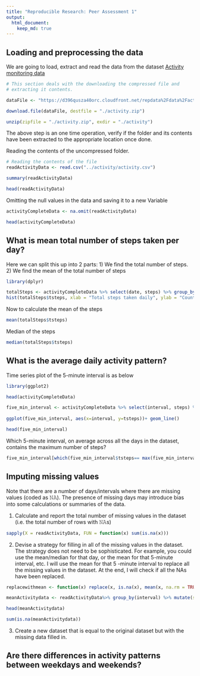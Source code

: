 ```yaml
---
title: "Reproducible Research: Peer Assessment 1"
output: 
  html_document:
    keep_md: true
---
```



## Loading and preprocessing the data

We are going to load, extract and read the data from the dataset [Activity monitoring data](https://d396qusza40orc.cloudfront.net/repdata%2Fdata%2Factivity.zip)

```r
# This section deals with the downloading the compressed file and
# extracting it contents.

dataFile <- "https://d396qusza40orc.cloudfront.net/repdata%2Fdata%2Factivity.zip"

download.file(dataFile, destfile = "./activity.zip")

unzip(zipfile = "./activity.zip", exdir = "./activity")

```

The above step is an one time operation, verify if the folder and its contents have been extracted to the appropriate location  once done.

Reading the contents of the uncompressed folder.
```r
# Reading the contents of the file
readActivityData <- read.csv("../activity/activity.csv")

summary(readActivityData)

head(readActivityData)

```
Omitting the null values in the data and saving it to a new Variable

```r

activityCompleteData <- na.omit(readActivityData)

head(activityCompleteData)

```

## What is mean total number of steps taken per day?

Here we can split this up into 2 parts: 
1) We find the total number of steps. 
2) We find the mean of the total number of steps

```r

library(dplyr)

totalSteps <- activityCompleteData %>% select(date, steps) %>% group_by(date) %>% summarize(tsteps= sum(steps))
hist(totalSteps$tsteps, xlab = "Total steps taken daily", ylab = "Count of the number of steps", main="Histogram of Total no of Steps by day", breaks = 20, col = "#FF8509" )

```

Now to calculate the mean of the steps

```r

mean(totalSteps$tsteps)


```
Median of the steps
```r

median(totalSteps$tsteps)

```

## What is the average daily activity pattern?

Time series plot of the 5-minute interval is as below

```r

library(ggplot2)

head(activityCompleteData)

five_min_interval <- activityCompleteData %>% select(interval, steps) %>% na.omit() %>% group_by(interval) %>% summarize(tsteps= mean(steps)) 
  
ggplot(five_min_interval, aes(x=interval, y=tsteps))+ geom_line()

```

```r
head(five_min_interval)
```

Which 5-minute interval, on average across all the days in the dataset, contains the maximum number of steps?

```r
five_min_interval[which(five_min_interval$tsteps== max(five_min_interval$tsteps)),]
```
## Imputing missing values

Note that there are a number of days/intervals where there are missing values (coded as 𝙽𝙰). The presence of missing days may introduce bias into some calculations or summaries of the data.

1. Calculate and report the total number of missing values in the dataset (i.e. the total number of rows with 𝙽𝙰s)

```r

sapply(X = readActivityData, FUN = function(x) sum(is.na(x)))

```
2. Devise a strategy for filling in all of the missing values in the dataset. The strategy does not need to be sophisticated. For example, you could use the mean/median for that day, or the mean for that 5-minute interval, etc. I will use the mean for that 5 -minute interval to replace all the missing values in the dataset. At the end, I will check if all the NAs have been replaced.

```r

replacewithmean <- function(x) replace(x, is.na(x), mean(x, na.rm = TRUE))

meanActivitydata <- readActivityData%>% group_by(interval) %>% mutate(steps= replacewithmean(steps))

head(meanActivitydata)


```

```r

sum(is.na(meanActivitydata))
```
3. Create a new dataset that is equal to the original dataset but with the missing data filled in.


## Are there differences in activity patterns between weekdays and weekends?
